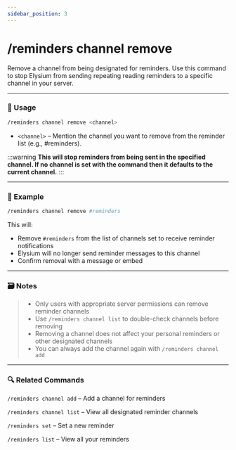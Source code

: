 ```yaml
---
sidebar_position: 3
---
```


# /reminders channel remove

Remove a channel from being designated for reminders. Use this command to stop Elysium from sending repeating reading reminders to a specific channel in your server.

<hr className="md-divider-gradient" />

### 💬 Usage
```bash
/reminders channel remove <channel>
```
- `<channel>` – Mention the channel you want to remove from the reminder list (e.g., #reminders).

:::warning
**This will stop reminders from being sent in the specified channel. If no channel is set with the command then it defaults to the current channel.**
:::

<hr className="md-divider-gradient" />

### 📌 Example
```bash
/reminders channel remove #reminders
```
This will:
- Remove `#reminders` from the list of channels set to receive reminder notifications
- Elysium will no longer send reminder messages to this channel
- Confirm removal with a message or embed

<hr className="md-divider-gradient" />

### 🗃️ Notes
> - Only users with appropriate server permissions can remove reminder channels
> - Use `/reminders channel list` to double-check channels before removing
> - Removing a channel does not affect your personal reminders or other designated channels
> - You can always add the channel again with `/reminders channel add`

<hr className="md-divider-gradient" />

### 🔍 Related Commands
`/reminders channel add` – Add a channel for reminders

`/reminders channel list` – View all designated reminder channels

`/reminders set` – Set a new reminder

`/reminders list` – View all your reminders